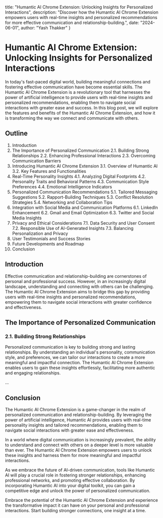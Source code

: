   title: "Humantic AI Chrome Extension: Unlocking Insights for Personalized Interactions",
  description: "Discover how the Humantic AI Chrome Extension empowers users with real-time insights and personalized recommendations for more effective communication and relationship-building.",
  date: "2024-06-01",
  author: "Yash Thakker"
}

# Humantic AI Chrome Extension: Unlocking Insights for Personalized Interactions

In today's fast-paced digital world, building meaningful connections and fostering effective communication have become essential skills. The Humantic AI Chrome Extension is a revolutionary tool that harnesses the power of artificial intelligence to provide users with real-time insights and personalized recommendations, enabling them to navigate social interactions with greater ease and success. In this blog post, we will explore the features and benefits of the Humantic AI Chrome Extension, and how it is transforming the way we connect and communicate with others.

## Outline

1. Introduction
2. The Importance of Personalized Communication
   2.1. Building Strong Relationships
   2.2. Enhancing Professional Interactions
   2.3. Overcoming Communication Barriers
3. Introducing Humantic AI Chrome Extension
   3.1. Overview of Humantic AI
   3.2. Key Features and Functionalities
4. Real-Time Personality Insights
   4.1. Analyzing Digital Footprints
   4.2. Personality Traits and Behavioral Patterns
   4.3. Communication Style Preferences
   4.4. Emotional Intelligence Indicators
5. Personalized Communication Recommendations
   5.1. Tailored Messaging Suggestions
   5.2. Rapport-Building Techniques
   5.3. Conflict Resolution Strategies
   5.4. Networking and Collaboration Tips
6. Integration with Social Media and Communication Platforms
   6.1. LinkedIn Enhancement
   6.2. Gmail and Email Optimization
   6.3. Twitter and Social Media Insights
7. Privacy and Ethical Considerations
   7.1. Data Security and User Consent
   7.2. Responsible Use of AI-Generated Insights
   7.3. Balancing Personalization and Privacy
8. User Testimonials and Success Stories
9. Future Developments and Roadmap
10. Conclusion

## Introduction

Effective communication and relationship-building are cornerstones of personal and professional success. However, in an increasingly digital landscape, understanding and connecting with others can be challenging. The Humantic AI Chrome Extension aims to bridge this gap by providing users with real-time insights and personalized recommendations, empowering them to navigate social interactions with greater confidence and effectiveness.

## The Importance of Personalized Communication

### 2.1. Building Strong Relationships

Personalized communication is key to building strong and lasting relationships. By understanding an individual's personality, communication style, and preferences, we can tailor our interactions to create a more meaningful and impactful connection. The Humantic AI Chrome Extension enables users to gain these insights effortlessly, facilitating more authentic and engaging relationships.

...

## Conclusion

The Humantic AI Chrome Extension is a game-changer in the realm of personalized communication and relationship-building. By leveraging the power of artificial intelligence, Humantic AI provides users with real-time personality insights and tailored recommendations, enabling them to navigate social interactions with greater ease and effectiveness.

In a world where digital communication is increasingly prevalent, the ability to understand and connect with others on a deeper level is more valuable than ever. The Humantic AI Chrome Extension empowers users to unlock these insights and harness them for more meaningful and impactful interactions.

As we embrace the future of AI-driven communication, tools like Humantic AI will play a crucial role in fostering stronger relationships, enhancing professional networks, and promoting effective collaboration. By incorporating Humantic AI into your digital toolkit, you can gain a competitive edge and unlock the power of personalized communication.

Embrace the potential of the Humantic AI Chrome Extension and experience the transformative impact it can have on your personal and professional interactions. Start building stronger connections, one insight at a time.